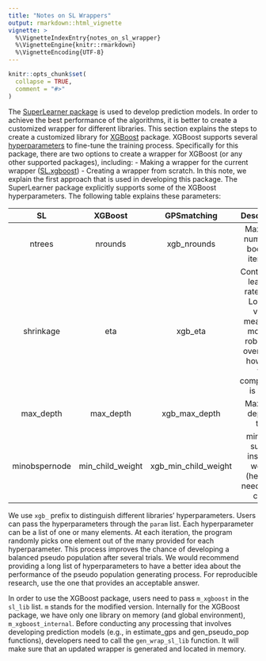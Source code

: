 ```yaml
---
title: "Notes on SL Wrappers"
output: rmarkdown::html_vignette
vignette: >
  %\VignetteIndexEntry{notes_on_sl_wrapper}
  %\VignetteEngine{knitr::rmarkdown}
  %\VignetteEncoding{UTF-8}
---
```


```r
knitr::opts_chunk$set(
  collapse = TRUE,
  comment = "#>"
)
```

The [SuperLearner package](https://github.com/ecpolley/SuperLearner/) is used to develop prediction models. In order to achieve the best performance of the algorithms, it is better to create a customized wrapper for different libraries. This section explains the steps to create a customized library for [XGBoost](https://xgboost.readthedocs.io/en/latest/index.html/) package. XGBoost supports several [hyperparameters](https://xgboost.readthedocs.io/en/latest/parameter.html/) to fine-tune the training process. 
Specifically for this package, there are two options to create a wrapper for XGBoost (or any other supported packages), including:
- Making a wrapper for the current wrapper ([SL.xgboost](https://github.com/ecpolley/SuperLearner/blob/master/R/SL.xgboost.R/))
- Creating a wrapper from scratch. 
In this note, we explain the first approach that is used in developing this package. The SuperLearner package explicitly supports some of the XGBoost hyperparameters. The following table explains these parameters:


| SL  |XGBoost| GPSmatching| Description |
|:---:|:-----:|:----------:|:-----------:|
| ntrees | nrounds | xgb_nrounds | Maximum number of boosting iteration |
| shrinkage | eta | xgb_eta | Controls the learning rate [0,1]. Low eta value means the model is robust for overfitting; however, the computation is slow.  | 
| max_depth | max_depth | xgb_max_depth | Maximum depth of tree |
| minobspernode | min_child_weight | xgb_min_child_weight | minimum sum of instance weight (hessian) needed in a child.|

We use `xgb_` prefix to distinguish different libraries' hyperparameters. Users can pass the hyperparameters through the `param` list. Each hyperparameter can be a list of one or many elements. At each iteration, the program randomly picks one element out of the many provided for each hyperparameter. This process improves the chance of developing a balanced pseudo population after several trials. We would recommend providing a long list of hyperparameters to have a better idea about the performance of the pseudo population generating process. For reproducible research, use the one that provides an acceptable answer.

In order to use the XGBoost package, users need to pass `m_xgboost` in the `sl_lib` list. `m` stands for the modified version. Internally for the XGBoost package, we have only one library on memory (and global environment), `m_xgboost_internal`. Before conducting any processing that involves developing prediction models (e.g., in estimate_gps and gen_pseudo_pop functions), developers need to call the `gen_wrap_sl_lib` function. It will make sure that an updated wrapper is generated and located in memory. 

